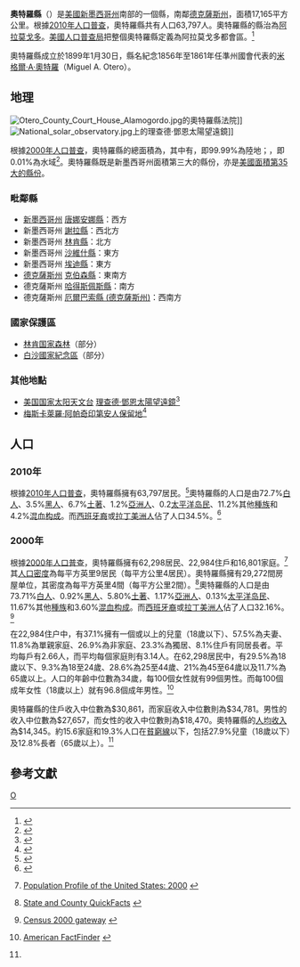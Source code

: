 {{noteTA
|T=zh-hans:奥特罗县 (新墨西哥州);zh-hk:奧特羅縣 (新墨西哥州);zh-tw:奧特羅郡 (新墨西哥州);
}}

{{Infobox U.S. County
| county = 奧特羅縣
| state = 新墨西哥州
| en county = Otero County
| en state = New Mexico
| seal = 
| map = Map of New Mexico highlighting Otero County.svg
| map size = 200
| founded = 1899年1月30日
| seat = [[阿拉莫戈多_(新墨西哥州)|阿拉莫戈多]]
| largest city wl = 阿拉莫戈多
 | area = {{convert|6627|sqmi|km2}} 
 | area land = {{convert|6626|sqmi}} 
 | area water ={{convert|1|sqmi}}
| area percentage = 0.01%
| census yr = 2010
| pop = 63,797
| density =3.7
| web = co.otero.nm.us
}}

{{Otheruses|奧特羅縣|subject=美國新墨西哥州的一個縣|other=同名的縣}}

'''奧特羅縣'''（{{lang en|'''Otero County'''}}）是[[美國|美國]][[新墨西哥州|新墨西哥州]]南部的一個縣，南鄰[[德克薩斯州|德克薩斯州]]，面積17,165平方公里。根據[[美國2010年人口普查|2010年人口普查]]，奧特羅縣共有人口63,797人。奧特羅縣的縣治為[[阿拉莫戈多_(新墨西哥州)|阿拉莫戈多]]。{{GR|6}}[[美國人口普查局|美國人口普查局]]把整個奧特羅縣定義為阿拉莫戈多都會區。<ref>{{cite web |title=Alamogordo, NM Micropolitan Statistical Area |url=http://www2.census.gov/econ2007/Reference_materials/geography/maps/nm/metro/31000us10460m.pdf |format=PDF |date=December 2006 |publisher=US Census Bureau |accessdate=2013-04-05 |archive-date=2012-03-04 |archive-url=https://web.archive.org/web/20120304195418/http://www2.census.gov/econ2007/Reference_materials/geography/maps/nm/metro/31000us10460m.pdf |dead-url=no }}</ref>

奧特羅縣成立於1899年1月30日，縣名紀念1856年至1861年任準州國會代表的[[米格爾·A·奧特羅|米格爾·A·奧特羅]]（Miguel A. Otero）。{{GR|3}}

==地理==
[[File:Otero_County_Court_House_Alamogordo.jpg|thumb]]的奧特羅縣法院]]
[[File:National_solar_observatory.jpg|thumb]]上的理查德·鄧恩太陽望遠鏡]]

根據[[2000年美国人口普查|2000年人口普查]]，奧特羅縣的總面積為{{convert|6,627|sqmi}}，其中有{{convert|6,626|sqmi}}，即99.99%為陸地；{{convert|1|sqmi}}，即0.01%為水域<ref>{{cite web
  |url=http://www.census.gov/tiger/tms/gazetteer/county2k.txt
  |title=Census 2000 U.S. Gazetteer Files: Counties
  |publisher=United States Census
  |accessdate=2011-02-13
  |archive-url=https://www.webcitation.org/68EB8WXmf?url=http://www.census.gov/tiger/tms/gazetteer/county2k.txt
  |archive-date=2012-06-06
  |dead-url=yes
  }}</ref>。奧特羅縣既是新墨西哥州面積第三大的縣份，亦是[[美國面積最大縣份列表|美國面積第35大的縣份]]。

===毗鄰縣===
* [[新墨西哥州|新墨西哥州]] [[唐娜安娜縣_(新墨西哥州)|唐娜安娜縣]]：西方
* 新墨西哥州 [[謝拉縣_(新墨西哥州)|謝拉縣]]：西北方
* 新墨西哥州 [[林肯縣_(新墨西哥州)|林肯縣]]：北方
* 新墨西哥州 [[沙維什縣_(新墨西哥州)|沙維什縣]]：東方
* 新墨西哥州 [[埃迪縣_(新墨西哥州)|埃迪縣]]：東方
* [[德克薩斯州|德克薩斯州]] [[克伯森縣_(德克薩斯州)|克伯森縣]]：東南方
* 德克薩斯州 [[哈得斯佩斯縣_(德克薩斯州)|哈得斯佩斯縣]]：南方
* 德克薩斯州 [[厄爾巴索縣_(德克薩斯州)|厄爾巴索縣 (德克薩斯州)]]：西南方

===國家保護區===
* [[林肯国家森林|林肯国家森林]]（部分）
* [[白沙國家紀念區|白沙國家紀念區]]（部分）

===其他地點===
* [[美国国家太阳天文台|美国国家太阳天文台]] [[理查德·鄧恩太陽望遠鏡|理查德·鄧恩太陽望遠鏡]]<ref>{{Cite web |url=http://nsosp.nso.edu/dst/ |title=Dunn Solar Telescope website |access-date=2013-04-05 |archive-date=2006-09-08 |archive-url=https://web.archive.org/web/20060908005456/http://nsosp.nso.edu/dst/ |dead-url=no }}</ref>
* [[梅斯卡萊羅·阿帕奇印第安人保留地|梅斯卡萊羅·阿帕奇印第安人保留地]]<ref>{{Cite web |url=http://www.mescaleroapache.com/ |title=Mescalero Apache Reservation Information |access-date=2013-04-05 |archive-date=2012-03-05 |archive-url=https://web.archive.org/web/20120305170428/http://www.mescaleroapache.com/ |dead-url=no }}</ref>

{{clear}}

==人口==
{{USCensusPop
|1910= 7069
|1920= 7902
|1930= 9779
|1940= 10522
|1950= 14909
|1960= 36976
|1970= 41097
|1980= 44665
|1990= 51928
|2000= 62298
|2010= 63797
|footnote = <ref>{{Cite web |url=http://www.census.gov/population/www/censusdata/cencounts/files/nm190090.txt |title=1900-1990 census population |access-date=2013-04-05 |archive-date=2012-02-17 |archive-url=https://web.archive.org/web/20120217213524/http://www.census.gov/population/www/censusdata/cencounts/files/nm190090.txt |dead-url=no }}</ref><ref>{{Cite web |url=http://factfinder2.census.gov/ |title=factfinder census |access-date=2021-09-04 |archive-date=2013-09-11 |archive-url=https://web.archive.org/web/20130911234518/http://factfinder2.census.gov/ |dead-url=no }}</ref><ref>{{Cite web |url=http://mapserver.lib.virginia.edu/ |title=Historical Census Browser |access-date=2013-04-05 |archive-date=2012-08-16 |archive-url=https://www.webcitation.org/69xTph0V8?url=http://mapserver.lib.virginia.edu/ |dead-url=no }}</ref>}}

===2010年===
根據[[2010年美國人口普查|2010年人口普查]]，奧特羅縣擁有63,797居民。<ref>{{cite web |url=http://2010.census.gov/2010census/data/apportionment-pop-text.php |title=Resident Population Data: Population Change |date=2010-12-23 |publisher=[[United_States_Census_Bureau|United States Census Bureau]] |accessdate=2010-12-23 |archiveurl=https://web.archive.org/web/20101225031104/http://2010.census.gov/2010census/data/apportionment-pop-text.php |archivedate=2010-12-25 |deadurl=yes }}</ref>奧特羅縣的人口是由72.7%[[歐裔美國人|白人]]、3.5%[[非裔美國人|黑人]]、6.7%[[美國土著|土著]]、1.2%[[亞裔美國人|亞洲人]]、0.2[[太平洋岛民|太平洋岛民]]、11.2%其他[[種族|種族]]和4.2%[[混血|混血]][[种族构成|构成]]。而[[西班牙裔美国人|西班牙裔]]或[[拉丁美洲人|拉丁美洲人]]佔了人口34.5%。<ref>{{Cite web |url=http://www2.census.gov/census_2010/01-Redistricting_File--PL_94-171/California/ |title="2010 Census P.L. 94-171 Summary File Data". United States Census Bureau. |access-date=2013-04-05 |archive-date=2013-08-07 |archive-url=https://web.archive.org/web/20130807061126/http://www2.census.gov/census_2010/01-Redistricting_File--PL_94-171/California/ |dead-url=no }}</ref>

===2000年===
根據[[2000年美國人口普查|2000年人口普查]]{{GR|2}}，奧特羅縣擁有62,298居民、22,984住戶和16,801家庭。<ref>{{en}}[http://www.census.gov/population/www/pop-profile/profile2000.html Population Profile of the United States: 2000] {{Wayback|url=http://www.census.gov/population/www/pop-profile/profile2000.html |date=20040113065424 }}</ref>其[[人口密度|人口密度]]為每平方英里9居民（每平方公里4居民）。奧特羅縣擁有29,272間房屋单位，其密度為每平方英里4間（每平方公里2間）。<ref>{{en}}[http://quickfacts.census.gov/qfd/ State and County QuickFacts] {{Wayback|url=http://quickfacts.census.gov/qfd/ |date=20040401125638 }}</ref>奧特羅縣的人口是由73.71%[[歐裔美國人|白人]]、0.92%[[非裔美國人|黑人]]、5.80%[[美國土著|土著]]、1.17%[[亞裔美國人|亞洲人]]、0.13%[[太平洋岛民|太平洋岛民]]、11.67%其他[[種族|種族]]和3.60%[[混血|混血]][[种族构成|构成]]。而[[西班牙裔美国人|西班牙裔]]或[[拉丁美洲人|拉丁美洲人]]佔了人口32.16%。<ref>{{en}}[http://www.census.gov/main/www/cen2000.html Census 2000 gateway] {{Wayback|url=http://www.census.gov/main/www/cen2000.html |date=20190331194847 }}</ref>

在22,984住户中，有37.1%擁有一個或以上的兒童（18歲以下）、57.5%為夫妻、11.8%為單親家庭、26.9%為非家庭、23.3%為獨居、8.1%住戶有同居長者。平均每戶有2.66人，而平均每個家庭則有3.14人。在62,298居民中，有29.5%為18歲以下、9.3%為18至24歲、28.6%為25至44歲、21%為45至64歲以及11.7%為65歲以上。人口的年齡中位數為34歲，每100個女性就有99個男性。而每100個成年女性（18歲以上）就有96.8個成年男性。<ref name="Census">{{en}}[http://factfinder.census.gov American FactFinder] {{WebCite|url=https://www.webcitation.org/65jESGrbU?url=http://factfinder2.census.gov/legacy/aff_sunset.html |date=20120226005920 |dateformat=iso }}</ref>

奧特羅縣的住戶收入中位數為$30,861，而家庭收入中位數則為$34,781。男性的收入中位數為$27,657，而女性的收入中位數則為$18,470。奧特羅縣的[[人均收入|人均收入]]為$14,345。約15.6家庭和19.3%人口在[[貧窮線|貧窮線]]以下，包括27.9%兒童（18歲以下）及12.8%長者（65歲以上）。<ref name="Census"/>

==參考文獻==
{{reflist|2}}

[[Category:新墨西哥州行政区划|O]]